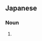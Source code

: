 ==Japanese==
{{ja-kanjitab|yomi=irr}}

===Noun===
{{ja-noun|くもひとで|クモヒトデ}}

# {{alternative spelling of|蜘蛛海星|lang=ja}}